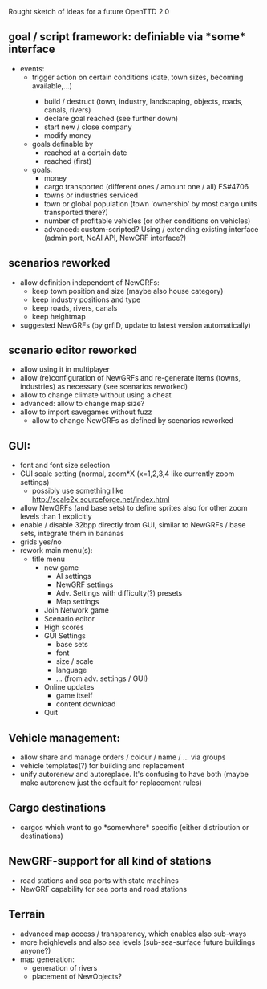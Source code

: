 Rought sketch of ideas for a future OpenTTD 2.0

== goal / script framework: definiable via *some* interface ==
* events:
** trigger action on certain conditions (date, town sizes, <item> becoming available,...)
*** build / destruct <item> (town, industry, landscaping, objects, roads, canals, rivers)
*** declare goal reached (see further down)
*** start new / close company
*** modify money
** goals definable by
*** <best value> reached at a certain date
*** <something> reached (first)
** goals:
*** money
*** cargo transported (different ones / amount one / all) FS#4706
*** towns or industries serviced
*** town or global population (town 'ownership' by most cargo units transported there?)
*** number of profitable vehicles (or other conditions on vehicles)
*** advanced: custom-scripted? Using / extending existing interface (admin port, NoAI API, NewGRF interface?)

== scenarios reworked ==
* allow definition independent of NewGRFs:
** keep town position and size (maybe also house category)
** keep industry positions and type
** keep roads, rivers, canals
** keep heightmap
* suggested NewGRFs (by grfID, update to latest version automatically)
== scenario editor reworked ==
* allow using it in multiplayer
* allow (re)configuration of NewGRFs and re-generate items (towns, industries) as necessary (see scenarios reworked)
* allow to change climate without using a cheat
* advanced: allow to change map size?
* allow to import savegames without fuzz
** allow to change NewGRFs as defined by scenarios reworked

== GUI:==
* font and font size selection
* GUI scale setting (normal, zoom*X (x=1,2,3,4 like currently zoom settings)
** possibly use something like http://scale2x.sourceforge.net/index.html
* allow NewGRFs (and base sets) to define sprites also for other zoom levels than 1 explicitly
* enable / disable 32bpp directly from GUI, similar to NewGRFs / base sets, integrate them in bananas
* grids yes/no
* rework main menu(s):
** title menu
*** new game
****  AI settings
**** NewGRF settings
**** Adv. Settings with difficulty(?) presets
**** Map settings
*** Join Network game
*** Scenario editor
*** High scores
*** GUI Settings
**** base sets
**** font
**** size / scale
**** language
**** ... (from adv. settings / GUI)
*** Online updates
**** game itself
**** content download
*** Quit

== Vehicle management: ==
* allow share and manage orders / colour / name / ... via groups
* vehicle templates(?) for building and replacement
* unify autorenew and autoreplace. It's confusing to have both (maybe make autorenew just the default for replacement rules)

== Cargo destinations ==
* cargos which want to go *somewhere* specific (either distribution or destinations)

== NewGRF-support for all kind of stations ==
* road stations and sea ports with state machines
* NewGRF capability for sea ports and road stations

== Terrain ==
* advanced map access / transparency, which enables also sub-ways
* more heighlevels and also sea levels (sub-sea-surface future buildings anyone?)
* map generation:
** generation of rivers
** placement of NewObjects?